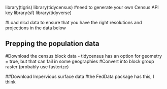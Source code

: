 library(tigris)
library(tidycensus) #need to generate your own Census API key
library(sf)
library(tidyverse)

#Load nlcd data to ensure that you have the right resolutions and projections in the data below

## Prepping the population data
#Download the census block data - tidycensus has an option for geometry = true, but that can fail in some geographies
#Convert into block group raster (probably use fasterize)




##Download Impervious surface data
#the FedData package has this, I think
